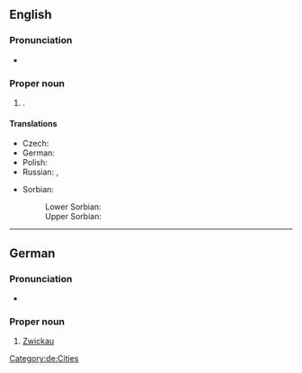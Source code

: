 ==English==
{{wikipedia}}

===Pronunciation===
* {{a|non-naturalized pronunciation}} {{IPA|en|/ˈtsvɪkaʊ/}}

===Proper noun===
{{en-proper noun}}

# {{place|en|independent city|s/Saxony|c/Germany}}.

====Translations====
{{trans-top|city in Germany}}
* Czech: {{t|cs|Cvikov|m}}
* German: {{t+|de|Zwickau|n}}
* Polish: {{t|pl|Ćwików|m}}
* Russian: {{t+|ru|Цви́ккау|m}}, {{t+|ru|Цвикка́у|m}}
{{trans-mid}}
* Sorbian:
*: Lower Sorbian: {{t|dsb|Šwikawa|m}}
*: Upper Sorbian: {{t|hsb|Šwikawa}}
{{trans-bottom}}

----

==German==
{{wikipedia|lang=de}}

===Pronunciation===
* {{audio|de|De-Zwickau.ogg|Audio}}

===Proper noun===
{{head|de|proper noun|g=n}}

# [[Zwickau#English|Zwickau]]

[[Category:de:Cities]]